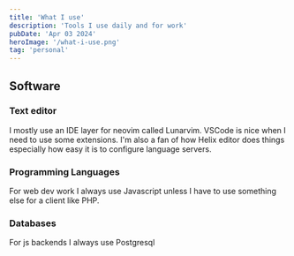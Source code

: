 ```yaml
---
title: 'What I use'
description: 'Tools I use daily and for work'
pubDate: 'Apr 03 2024'
heroImage: '/what-i-use.png'
tag: 'personal'
---
```


## Software

### Text editor

I mostly use an IDE layer for neovim called Lunarvim. VSCode is nice when I need to use some extensions. I'm also a fan of how Helix editor
does things especially how easy it is to configure language servers.

### Programming Languages

For web dev work I always use Javascript unless I have to use something else for a client like PHP.

### Databases

For js backends I always use Postgresql